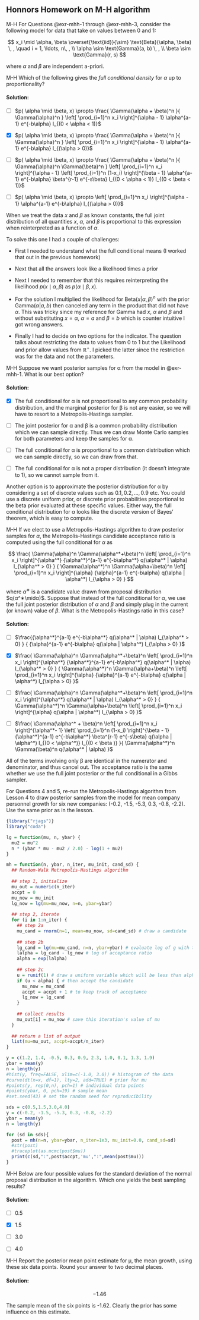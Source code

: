 ## Honnors Homework on M-H algorithm

[M-H]{.column-margin} For Questions @exr-mhh-1 through @exr-mhh-3, consider the following model for data that take on values between 0 and 1:

$$
x_i \mid \alpha, \beta \overset{\text{iid}}{\sim} \text{Beta}(\alpha, \beta) \, , \quad i = 1, \ldots, n\, , \\ \alpha \sim \text{Gamma}(a, b) \, , \\ \beta \sim \text{Gamma}(r, s)
$$

where $α$ and $β$ are independent a-priori.

::: {#exr-mhh-1}
[M-H]{.column-margin} Which of the following gives the *full conditional density* for $α$ up to proportionality?
:::

::: {.solution .callout-tip collapse="true"}
#### Solution:

-   [ ] $p( \alpha \mid \beta, x) \propto \frac{ \Gamma(\alpha + \beta)^n }{ \Gamma(\alpha)^n } \left[ \prod_{i=1}^n x_i \right]^{\alpha - 1} \alpha^{a-1} e^{-b\alpha} I_{(0 < \alpha < 1)}$

-   [x] $p( \alpha \mid \beta, x) \propto \frac{ \Gamma(\alpha + \beta)^n }{ \Gamma(\alpha)^n } \left[ \prod_{i=1}^n x_i \right]^{\alpha - 1} \alpha^{a-1} e^{-b\alpha} I_{(\alpha > 0)}$

-   [ ] $p( \alpha \mid \beta, x) \propto \frac{ \Gamma(\alpha + \beta)^n }{ \Gamma(\alpha)^n \Gamma(\beta)^n } \left[ \prod_{i=1}^n x_i \right]^{\alpha - 1} \left[ \prod_{i=1}^n (1-x_i) \right]^{\beta - 1} \alpha^{a-1} e^{-b\alpha} \beta^{r-1} e^{-s\beta} I_{(0 < \alpha < 1)} I_{(0 < \beta < 1)}$

-   [ ] $p( \alpha \mid \beta, x) \propto \left[ \prod_{i=1}^n x_i \right]^{\alpha - 1} \alpha^{a-1} e^{-b\alpha} I_{(\alpha > 0)}$

When we treat the data $x$ and $β$ as known constants, the full joint distribution of all quantities $x$, $α$, and $β$ is proportional to this expression when reinterpreted as a function of $α$.

To solve this one I had a couple of challenges:

-   First I needed to understand what the full conditional means (I worked that out in the previous homework)

-   Next that all the answers look like a likelihood times a prior

-   Next I needed to remember that this requires reinterpreting the likelihood $p(x\mid\alpha,\beta)$ as $p(\alpha\mid\beta,x)$.

-   For the solution I multiplied the likelihood for $\text{Beta}(x|\alpha,\beta)^n$ with the prior $\text{Gamma}(\alpha|a,b)$ then canceled any term in the product that did not have $\alpha$. This was tricky since my reference for Gamma had $x$, $\alpha$ and $\beta$ and without substituting $x=\alpha$, $\alpha=a$ and $\beta=b$ which is counter intuitive I got wrong answers.

-   Finally I had to decide on two options for the indicator. The question talks about restricting the data to values from 0 to 1 but the Likelihood and prior allow values from $\mathbb{R}^+$. I picked the latter since the restriction was for the data and not the parameters.
:::

::: {#exr-mhh-2}
[M-H]{.column-margin} Suppose we want posterior samples for α from the model in @exr-mhh-1. What is our best option?
:::

::: {.solution .callout-tip collapse="true"}
#### Solution:

-   [x] The full conditional for α is not proportional to any common probability distribution, and the marginal posterior for β is not any easier, so we will have to resort to a Metropolis-Hastings sampler.

-   [ ] The joint posterior for α and β is a common probability distribution which we can sample directly. Thus we can draw Monte Carlo samples for both parameters and keep the samples for α.

-   [ ] The full conditional for α is proportional to a common distribution which we can sample directly, so we can draw from that.

-   [ ] The full conditional for α is not a proper distribution (it doesn't integrate to 1), so we cannot sample from it.

Another option is to approximate the posterior distribution for α by considering a set of discrete values such as $0.1,0.2, \ldots, 0.9$ etc. You could use a discrete uniform prior, or discrete prior probabilities proportional to the beta prior evaluated at these specific values. Either way, the full conditional distribution for α looks like the discrete version of Bayes' theorem, which is easy to compute.
:::

::: {#exr-mhh-3}
[M-H]{.column-margin} If we elect to use a Metropolis-Hastings algorithm to draw posterior samples for $α$, the Metropolis-Hastings candidate acceptance ratio is computed using the full conditional for $α$ as

$$
\frac{ \Gamma(\alpha)^n \Gamma(\alpha^*+\beta)^n \left[ \prod_{i=1}^n x_i \right]^{\alpha^*} {\alpha^*}^{a-1} e^{-b\alpha^*} q(\alpha^* | \alpha) I_{\alpha^* > 0} } {  \Gamma(\alpha^*)^n \Gamma(\alpha+\beta)^n \left[ \prod_{i=1}^n x_i \right]^{\alpha} {\alpha}^{a-1} e^{-b\alpha} q(\alpha | \alpha^*) I_{\alpha > 0} }
$$

where $α^∗$ is a candidate value drawn from proposal distribution $q(α^∗\midα)$. Suppose that instead of the full conditional for $α$, we use the full joint posterior distribution of $α$ and $β$ and simply plug in the current (or known) value of $β$. What is the Metropolis-Hastings ratio in this case?
:::

::: {.solution .callout-tip collapse="true"}
#### Solution:

-   [ ] $\frac{{\alpha^*}^{a-1} e^{-b\alpha^*} q(\alpha^* | \alpha) I_{\alpha^* > 0} } { {\alpha}^{a-1} e^{-b\alpha} q(\alpha | \alpha^*) I_{\alpha > 0} }$

-   [x] $\frac{ \Gamma(\alpha)^n \Gamma(\alpha^*+\beta)^n \left[ \prod_{i=1}^n x_i \right]^{\alpha^*} {\alpha^*}^{a-1} e^{-b\alpha^*} q(\alpha^* | \alpha) I_{\alpha^* > 0} } { \Gamma(\alpha^*)^n \Gamma(\alpha+\beta)^n \left[ \prod_{i=1}^n x_i \right]^{\alpha} {\alpha}^{a-1} e^{-b\alpha} q(\alpha | \alpha^*) I_{\alpha > 0} }$

-   [ ] $\frac{ \Gamma(\alpha)^n \Gamma(\alpha^*+\beta)^n \left[ \prod_{i=1}^n x_i \right]^{\alpha^*} q(\alpha^* | \alpha) I_{\alpha^* > 0} } { \Gamma(\alpha^*)^n \Gamma(\alpha+\beta)^n \left[ \prod_{i=1}^n x_i \right]^{\alpha} q(\alpha | \alpha^*) I_{\alpha > 0} }$

-   [ ] $\frac{ \Gamma(\alpha^* + \beta)^n \left[ \prod_{i=1}^n x_i \right]^{\alpha^*- 1} \left[ \prod_{i=1}^n (1-x_i) \right]^{\beta - 1} {\alpha^*}^{a-1} e^{-b\alpha^*} \beta^{r-1} e^{-s\beta} q(\alpha | \alpha^*) I_{(0 < \alpha^*)} I_{(0 < \beta )} }{ \Gamma(\alpha^*)^n \Gamma(\beta)^n q(\alpha^* | \alpha) }$

All of the terms involving only β are identical in the numerator and denominator, and thus cancel out. The acceptance ratio is the same whether we use the full joint posterior or the full conditional in a Gibbs sampler.
:::

For Questions 4 and 5, re-run the Metropolis-Hastings algorithm from Lesson 4 to draw posterior samples from the model for mean company personnel growth for six new companies: (-0.2, -1.5, -5.3, 0.3, -0.8, -2.2). Use the same prior as in the lesson.

```r
{library("rjags")}
library("coda")

lg = function(mu, n, ybar) {
  mu2 = mu^2
  n * (ybar * mu - mu2 / 2.0) - log(1 + mu2)
}

mh = function(n, ybar, n_iter, mu_init, cand_sd) {
  ## Random-Walk Metropolis-Hastings algorithm
  
  ## step 1, initialize
  mu_out = numeric(n_iter)
  accpt = 0
  mu_now = mu_init
  lg_now = lg(mu=mu_now, n=n, ybar=ybar)
  
  ## step 2, iterate
  for (i in 1:n_iter) {
    ## step 2a
    mu_cand = rnorm(n=1, mean=mu_now, sd=cand_sd) # draw a candidate
    
    ## step 2b
    lg_cand = lg(mu=mu_cand, n=n, ybar=ybar) # evaluate log of g with the candidate
    lalpha = lg_cand - lg_now # log of acceptance ratio
    alpha = exp(lalpha)
    
    ## step 2c
    u = runif(1) # draw a uniform variable which will be less than alpha with probability min(1, alpha)
    if (u < alpha) { # then accept the candidate
      mu_now = mu_cand
      accpt = accpt + 1 # to keep track of acceptance
      lg_now = lg_cand
    }
    
    ## collect results
    mu_out[i] = mu_now # save this iteration's value of mu
  }
  
  ## return a list of output
  list(mu=mu_out, accpt=accpt/n_iter)
}

y = c(1.2, 1.4, -0.5, 0.3, 0.9, 2.3, 1.0, 0.1, 1.3, 1.9)
ybar = mean(y)
n = length(y)
#hist(y, freq=FALSE, xlim=c(-1.0, 3.0)) # histogram of the data
#curve(dt(x=x, df=1), lty=2, add=TRUE) # prior for mu
#points(y, rep(0,n), pch=1) # individual data points
#points(ybar, 0, pch=19) # sample mean
#set.seed(43) # set the random seed for reproducibility
```

```r
sds = c(0.5,1.5,3.0,4.0)
y = c(-0.2, -1.5, -5.3, 0.3, -0.8, -2.2)
ybar = mean(y)
n = length(y)

for (sd in sds){
  post = mh(n=n, ybar=ybar, n_iter=1e3, mu_init=0.0, cand_sd=sd)
  #str(post)
  #traceplot(as.mcmc(post$mu))
  print(c(sd,":",post$accpt,'mu',":",mean(post$mu)))
}
```

::: {#exr-mhh-4}
[M-H]{.column-margin} Below are four possible values for the standard deviation of the normal proposal distribution in the algorithm. Which one yields the best sampling results?
:::

::: {.solution .callout-tip collapse="true"}
#### Solution:

-   [ ] 0.5

-   [x] 1.5

-   [ ] 3.0

-   [ ] 4.0
:::

::: {#exr-mhh-5}
[M-H]{.column-margin} Report the posterior mean point estimate for μ, the mean growth, using these six data points. Round your answer to two decimal places.
:::

::: {.solution .callout-tip collapse="true"}
#### Solution:

$$
-1.46
$$

The sample mean of the six points is -1.62. Clearly the prior has some influence on this estimate.
:::
